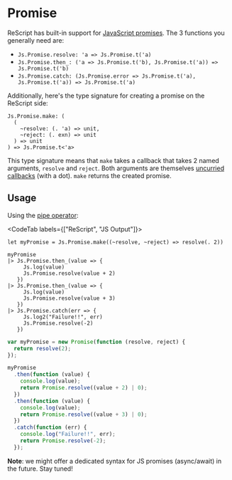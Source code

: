 # Promise

ReScript has built-in support for [JavaScript promises](/apis/latest/js/promise). The 3 functions you generally need are:

- `Js.Promise.resolve: 'a => Js.Promise.t('a)`
- `Js.Promise.then_: ('a => Js.Promise.t('b), Js.Promise.t('a)) => Js.Promise.t('b)`
- `Js.Promise.catch: (Js.Promise.error => Js.Promise.t('a), Js.Promise.t('a)) => Js.Promise.t('a)`

Additionally, here's the type signature for creating a promise on the ReScript side:

```rei
Js.Promise.make: (
  (
    ~resolve: (. 'a) => unit,
    ~reject: (. exn) => unit
  ) => unit
) => Js.Promise.t<'a>
```

This type signature means that `make` takes a callback that takes 2 named arguments, `resolve` and `reject`. Both arguments are themselves [uncurried callbacks](
function.md#uncurried-function) (with a dot). `make` returns the created promise.

## Usage

Using the [pipe operator](pipe.md):

<CodeTab labels={["ReScript", "JS Output"]}>

```re
let myPromise = Js.Promise.make((~resolve, ~reject) => resolve(. 2))

myPromise
|> Js.Promise.then_(value => {
     Js.log(value)
     Js.Promise.resolve(value + 2)
   })
|> Js.Promise.then_(value => {
     Js.log(value)
     Js.Promise.resolve(value + 3)
   })
|> Js.Promise.catch(err => {
     Js.log2("Failure!!", err)
     Js.Promise.resolve(-2)
   })
```
```js
var myPromise = new Promise(function (resolve, reject) {
  return resolve(2);
});

myPromise
  .then(function (value) {
    console.log(value);
    return Promise.resolve((value + 2) | 0);
  })
  .then(function (value) {
    console.log(value);
    return Promise.resolve((value + 3) | 0);
  })
  .catch(function (err) {
    console.log("Failure!!", err);
    return Promise.resolve(-2);
  });
```

</CodeTab>

**Note**: we might offer a dedicated syntax for JS promises (async/await) in the future. Stay tuned!
